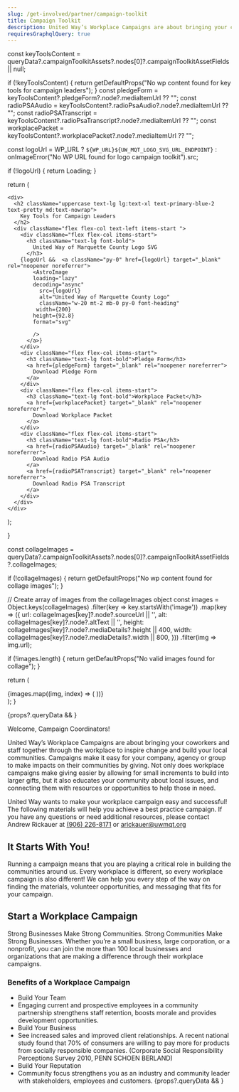 ```yaml
---
slug: /get-involved/partner/campaign-toolkit
title: Campaign Toolkit
description: United Way’s Workplace Campaigns are about bringing your coworkers and staff together through the workplace to inspire change and build your local communities.
requiresGraphqlQuery: true
---
```





const keyToolsContent = queryData?.campaignToolkitAssets?.nodes[0]?.campaignToolkitAssetFields || null;

if (!keyToolsContent) {
return getDefaultProps("No wp content found for key tools for campaign leaders");
}
const pledgeForm =
keyToolsContent?.pledgeForm?.node?.mediaItemUrl ?? "";
const radioPSAAudio =
keyToolsContent?.radioPsaAudio?.node?.mediaItemUrl ?? "";
const radioPSATranscript =
keyToolsContent?.radioPsaTranscript?.node?.mediaItemUrl ?? "";
const workplacePacket =
keyToolsContent?.workplacePacket?.node?.mediaItemUrl ?? "";

const logoUrl = WP_URL ? `${WP_URL}${UW_MQT_LOGO_SVG_URL_ENDPOINT}` : onImageError("No WP URL found for logo campaign toolkit").src;

if (!logoUrl) {
return Loading;
}

return (

    <div>
      <h2 className="uppercase text-lg lg:text-xl text-primary-blue-2 text-pretty md:text-nowrap">
        Key Tools for Campaign Leaders
      </h2>
      <div className="flex flex-col text-left items-start ">
        <div className="flex flex-col items-start">
          <h3 className="text-lg font-bold">
            United Way of Marquette County Logo SVG
          </h3>
        {logoUrl &&  <a className="py-0" href={logoUrl} target="_blank" rel="noopener noreferrer">
            <AstroImage
            loading="lazy"
            decoding="async"
              src={logoUrl}
              alt="United Way of Marquette County Logo"
              className="w-20 mt-2 mb-0 py-0 font-heading"
             width={200}
            height={92.8}
            format="svg"

            />
          </a>}
        </div>
        <div className="flex flex-col items-start">
          <h3 className="text-lg font-bold">Pledge Form</h3>
          <a href={pledgeForm} target="_blank" rel="noopener noreferrer">
            Download Pledge Form
          </a>
        </div>
        <div className="flex flex-col items-start">
          <h3 className="text-lg font-bold">Workplace Packet</h3>
          <a href={workplacePacket} target="_blank" rel="noopener noreferrer">
            Download Workplace Packet
          </a>
        </div>
        <div className="flex flex-col items-start">
          <h3 className="text-lg font-bold">Radio PSA</h3>
          <a href={radioPSAAudio} target="_blank" rel="noopener noreferrer">
            Download Radio PSA Audio
          </a>
          <a href={radioPSATranscript} target="_blank" rel="noopener noreferrer">
            Download Radio PSA Transcript
          </a>
        </div>
      </div>
    </div>

);

}

  const collageImages = queryData?.campaignToolkitAssets?.nodes[0]?.campaignToolkitAssetFields?.collageImages;
  
  if (!collageImages) {
    return getDefaultProps("No wp content found for collage images");
  }

// Create array of images from the collageImages object
const images = Object.keys(collageImages)
.filter(key => key.startsWith('image'))
.map(key => ({
url: collageImages[key]?.node?.sourceUrl || '',
alt: collageImages[key]?.node?.altText || '',
height: collageImages[key]?.node?.mediaDetails?.height || 400,
width: collageImages[key]?.node?.mediaDetails?.width || 800,
}))
.filter(img => img.url);

if (!images.length) {
return getDefaultProps("No valid images found for collage");
}

return (

<div className="relative grid grid-rows-3 lg:grid-rows-1 lg:grid-cols-3 min-h-[382px] xs:min-h-[448px] sm:min-h-[488px] lg:min-h-[512px] max-h-screen max-w-[1000px] xl:max-w-[1400px]">
  <div className="absolute w-full  flex flex-wrap justify-center items-center gap-2 p-2 z-10 my-auto">
    {images.map((img, index) => (
      <AstroImage
        key={index}
        src={img.url}
        alt={img.alt}
        height={img.height}
        width={img.width}
        format="webp"
        class={`object-cover shadow-md my-0 ${
          index < 2
            ? "block"
            : index < 3
              ? "hidden md:block"
              : index < 5
                ? "hidden lg:block"
                : index < 6
                  ? "hidden xl:block"
                  : "hidden 2xl:block"
        }`}
      />
    ))}
  </div>
  <div className="h-full w-full bg-primary-blue-1" />
  <div className="h-full w-full bg-primary-blue-2" />
  <div className="h-full w-full bg-primary-yellow-1" />
</div>
); }

{props?.queryData && <Collage queryData={props?.queryData} />}

Welcome, Campaign Coordinators!

United Way’s Workplace Campaigns are about bringing your coworkers and staff together through the workplace to inspire change and build your local communities. Campaigns make it easy for your company, agency or group to make impacts on their communities by giving. Not only does workplace campaigns make giving easier by allowing for small increments to build into larger gifts, but it also educates your community about local issues, and connecting them with resources or opportunities to help those in need.

United Way wants to make your workplace campaign easy and successful! The following materials will help you achieve a best practice campaign. If you have any questions or need additional resources, please contact Andrew Rickauer at [(906) 226-8171](tel:+1-906-226-8171) or [arickauer@uwmqt.org](mailto:arickauer@uwmqt.org)

## It Starts With You!

Running a campaign means that you are playing a critical role in building the communities around us. Every workplace is different, so every workplace campaign is also different! We can help you every step of the way on finding the materials, volunteer opportunities, and messaging that fits for your campaign.

## Start a Workplace Campaign

Strong Businesses Make Strong Communities. Strong Communities Make Strong Businesses. Whether you’re a small business, large corporation, or a nonprofit, you can join the more than 100 local businesses and organizations that are making a difference through their workplace campaigns.

### Benefits of a Workplace Campaign

- Build Your Team
- Engaging current and prospective employees in a community partnership strengthens staff retention, boosts morale and provides development opportunities.
- Build Your Business
- See increased sales and improved client relationships. A recent national study found that 70% of consumers are willing to pay more for products from socially responsible companies. (Corporate Social Responsibility Perceptions Survey 2010, PENN SCHOEN BERLAND)
- Build Your Reputation
- Community focus strengthens you as an industry and community leader with stakeholders, employees and customers.
  {props?.queryData && <KeyToolsForCampaignLeaders queryData={props?.queryData} />}
